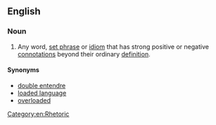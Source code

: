 ==English==

===Noun===
{{en-noun|head=[[loaded]] [[word]]}}

# {{context|idiomatic|linguistics|lang=en}} Any word, [[set phrase]] or [[idiom]] that has strong positive or negative [[connotation]]s beyond their ordinary [[definition]].

====Synonyms====
* [[double entendre]] {{qualifier|usually sexual or risque}}
* [[loaded language]] {{qualifier|multiple loaded words used in combination}}
* [[overloaded]] {{qualifier|having multiple meanings}}

[[Category:en:Rhetoric]]